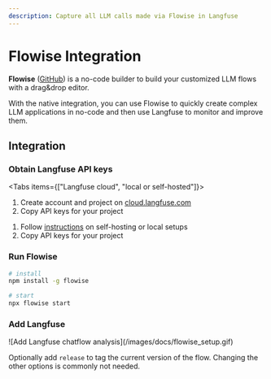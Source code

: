 ```yaml
---
description: Capture all LLM calls made via Flowise in Langfuse
---
```



# Flowise Integration

**Flowise** ([GitHub](https://github.com/FlowiseAI/Flowise)) is a no-code builder to build your customized LLM flows with a drag&drop editor.

With the native integration, you can use Flowise to quickly create complex LLM applications in no-code and then use Langfuse to monitor and improve them.

## Integration

<Steps>

### Obtain Langfuse API keys

<Tabs items={["Langfuse cloud", "local or self-hosted"]}>
<Tab>

1. Create account and project on
   [cloud.langfuse.com](https://cloud.langfuse.com/auth/sign-up)
2. Copy API keys for your
   project

</Tab>
<Tab>

1. Follow [instructions](/docs/get-started/) on self-hosting or local setups
2. Copy API keys for your
   project

</Tab>
</Tabs>

### Run Flowise

```sh
# install
npm install -g flowise

# start
npx flowise start
```

### Add Langfuse

<Frame>![Add Langfuse chatflow analysis](/images/docs/flowise_setup.gif)</Frame>

Optionally add `release` to tag the current version of the flow. Changing the other options is commonly not needed.

</Steps>
